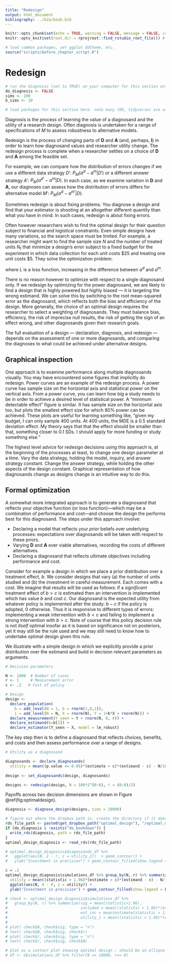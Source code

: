 ```yaml
---
title: "Redesign"
output: html_document
bibliography: ../bib/book.bib 
---
```


<!-- note do_bookdown is set in index.rmd, so we know if you're running just this .Rmd or compiling the book-->
```r
knitr::opts_chunk$set(echo = TRUE, warning = FALSE, message = FALSE, cache = FALSE)
knitr::opts_knit$set(root.dir = rprojroot::find_rstudio_root_file()) # files are all relative to RStudio project home
```

```r
# load common packages, set ggplot ddtheme, etc.
source("scripts/before_chapter_script.R")

```

<!-- start post here, do not edit above -->

# Redesign

<!-- make sure to rename the section title below -->

```r
# run the diagnosis (set to TRUE) on your computer for this section only before pushing to Github. no diagnosis will ever take place on github.
do_diagnosis <- FALSE
sims <- 100
b_sims <- 20
```

```r
# load packages for this section here. note many (DD, tidyverse) are already available, see scripts/package-list.R
```

Diagnosis is the process of learning the value of a diagnosand and the utility of a research design. Often diagnosis is undertaken for a range of  specifications of  *M* to assess robustness to alternative models. 

Redesign is the process of *changing* parts of **D** and **A** (and, perhaps, **I**) in order to learn how diagnosand values and researcher utility change. The redesign process is complete when a researcher settles on a choice of **D** and **A** among the feasible set.

For example, we can compare how the distribution of errors changes if we use a different data strategy $D'$: $P_M(a^d - a^m|D')$ or a different answer strategy $A'$: $P_M(a^{d'} - a^m|D)$. In each case, as we examine variation in **D** and **A**, our diagnoses can assess how the distribution of errors differs for alternative model $M'$: $P_M(a^{d} - a^{m'}|D)$.

Sometimes redesign is about fixing problems. You diagnose a design and find that your estimator is shooting at an altogether different quantity than what you have in mind. In such cases, redesign is about fixing errors. 

Often however researchers wish to find the optimal design for their question subject to financial and logistical constraints. Even simple designs have many variations, so the search space must be limited. For example, a researcher might want to find the sample size $N$ and the number of treated units $N_t$ that minimize a design's error subject to a fixed budget for the experiment in which data collection for each unit costs \$25 and treating one unit costs \$5. They solve the optimization problem:

\begin{equation*}
\begin{aligned}
& \underset{N, N_t}{\text{argmin}}
& & E_M(L(a^{d} - a^{m}|D_{N, N_t})) \\
& \text{s.t.}
& & 25  N + 5  N_t \leq 5000
\end{aligned}
\end{equation*}

where $L$ is a loss function, increasing in the difference between $a^{d}$ and $a^{m}$.

There is no reason however to optimize with respect to a single diagnosand only. If we redesign by optimizing for the power diagnosand, we are likely to find a design that is highly powered but highly biased --- it is targeting the wrong estimand. We can solve this by switching to the root mean-squared error as the diagnosand, which reflects both the bias and efficiency of the design. More generally, the choice of an optimal design requires the researcher to select a weighting of diagnosands. They must balance bias, efficiency, the risk of imprecise null results, the risk of getting the sign of an effect wrong, and other diagnosands given their research goals.

The full evaluation of a design --- declaration, diagnosis, and redesign --- depends on the assessment of one or more diagnosands, and comparing the diagnoses to what could be achieved under alternative designs.

<!-- We usually redesign with respect to the data and answer strategies. We tweak the data strategy by changing $N$ to see how RMSE changes. We change the answer strategy to see how the inclusion of covariates decreases bias. While we usually redesign the empirical side, redesign can take place with respect to the theoretical side (model and inquiry) as well.^[There are some subtleties here. Sometimes a single design includes uncertainty about the model -- for example when we draw parameter values from a random distribution. We have a parameter be drawn from a normal distribution centered at 0.3 with an SD of 0.1 because we think a reasonable value for the parameter is "about three, plus or minus". We *could* imagine that we are "redesigning" with respect to each value of parameter, but only if the goal is to see how the changes in the model change the diagnosands. Otherwise, it's not redesign, it's just plain diagnosis, averaging over multiple models.] -->

## Graphical inspection 

One approach is to examine performance along multiple diagnosands visually. You may have encountered some figures that implicitly do redesign. Power curves are an example of the redesign process. A power curve has sample size on the horizontal axis and statistical power on the vertical axis. From a power curve, you can learn how big a study needs to be in order to achieve a desired level of statistical power. A "minimum detectable effect" figure is similar. It has sample size on the horizontal axis too, but plots the smallest effect size for which 80% power can be achieved. These plots are useful for learning something like, "given my budget, I can only sample 400 units. At 400 units, the MDE is a 0.5 standard deviation effect. My theory says that that the effect should be smaller than that, something closer to 0.1 SDs. I should apply for more funding or study something else."

The highest level advice for redesign decisions using this approach is, at the beginning of the processes at least, to change one design parameter at a time. Vary the data strategy, holding the model, inquiry, and answer strategy constant. Change the answer strategy, while holding the other aspects of the design constant. Graphical representation of how diagnosands change as designs change is an intuitive way to do this.

## Formal optimization

A somewhat more integrated approach is to generate a diagnosand that reflects your objective function (or loss function)---which may be a combination of performance and cost---and choose the design the performs best for this diagnosand. The steps under this approach involve:

* Declaring a model that reflects your *prior* beliefs over underlying processes: expectations over diagnosands will be taken with respect to these priors.
* Varying **D** and **A** over viable alternatives, recording the costs of different alternatives.
* Declaring a diagnosand that reflects ultimate objectives including performance and cost.

Consider for example a design in which we place a prior distribution over a treatment effect, $b$. We consider designs that vary (a) the number of units studied and (b) the investment in careful measurement. Each comes with a cost. We imagine that results will be used as follows: if a *significant* treatment effect of $b>c$ is estimated then an intervention is implemented which has value $b$ and cost $c$. Our diagnosand is the expected utility from  whatever policy is implemented after the study: $b-c$ if the policy is adopted, 0 otherwise. Thus it is responsive to different types of errors: implementing a weak intervention with $b<c$ and failing to implement a strong intervention with $b>c$.  Note of course that this policy decision rule is not *itself* optimal insofar as  it is based on significance not on posteriors, yet it may still be the rule used and we may still need to know how to undertake optimal design given this rule.

We illustrate with a simple design in which we explicitly provide a prior distribution over the  estimand and build in decision relevant parameters as arguments. 

```r

# Decision parameters

N <- 1000  # Number of cases
r <- 1     # Measurement error
c <- .2   # Cost of policy

# Design
design <- 
  declare_population(
    b = add_level(N = 1, b = rnorm(1,0,1)),
    i = add_level(N = N, X = rnorm(N), Y = 1+b*X + rnorm(N))) +
  declare_measurement(Y_seen = Y + rnorm(N, 0, r)) +
  declare_estimand(b=b[1]) +
  declare_estimator(Y_seen ~ X, model = lm_robust) 
```

The key step then is to define a diagnosand that reflects choices, benefits, and costs and then assess performance over a range of designs.

```r
# Utility as a diagnosand

diagnosands <- declare_diagnosands(
  utility = mean((p.value <= 0.05)*(estimate > c)*(estimand - c) - N/100000+ r/250))
                                  
design <- set_diagnosands(design, diagnosands)

designs <- redesign(design, N = 100*2^(0:6), r = (0:8)/2)
```


Payoffs across two decision dimensions are shown in Figure \@ref(fig:optimaldesign).

<!-- utility <- declare_diagnosands( -->
<!--   utility_1 = mean((statistic > 1.96)*(estimate > c)*(estimand - c)), -->
<!--   utility_2 = mean((statistic > 1.96)*(estimate > c)*(estimand - c) - N/50000+ r/40), -->
<!--   power = mean(statistic > 1.96), -->
<!--   benefit_given_significant = mean(estimand[statistic > 1.96]) -->
<!-- ) -->

```r
diagnosis <- diagnose_design(designs, sims = 20000)
```

```r
# figure out where the dropbox path is, create the directory if it doesn't exist, and name the RDS file
rds_file_path <- paste0(get_dropbox_path("optimal_design"), "/optimal_design.RDS")
if (do_diagnosis & !exists("do_bookdown")) {
  write_rds(diagnosis, path = rds_file_path)
}
optimal_design_diagnosis <- read_rds(rds_file_path)

# optimal_design_diagnosis$diagnosands_df %>% 
#   ggplot(aes(N, 2 - r, z = utility_2))  + geom_contour() + 
#   ylab("Investment in precision") + geom_contour_filled(show.legend = FALSE) + scale_x_continuous(trans = 'log10')

c = .2
optimal_design_diagnosis$simulations_df %>% group_by(N, r) %>% summarize(
  utility = mean((statistic > 1.96)*(estimate > c)*(estimand - c) - N/100000  + r/250)) %>% 
  ggplot(aes(N, 4 - r, z = utility)) + 
  ylab("Investment in precision") + geom_contour_filled(show.legend = FALSE) + scale_x_continuous(trans = 'log10')

# check <- optimal_design_diagnosis$simulations_df %>% 
#   group_by(N, r) %>% summarize(sig = mean(statistic>1.96),
#                                included = mean((statistic > 1.96)*(estimate > c)),
#                                est_inc = mean(estimate[statistic > 1.96]),
#                                utility_1 = mean((statistic > 1.96)*(estimate > c)*(estimand - c))) 
# 
# plot( check$N, check$sig, type = "n")
# text( check$N, check$sig, check$r)
# plot( check$r, check$sig, type = "n")
# text( check$r, check$sig, check$N)

# plot as a contour plot showing optimal design ; should be an ellipse
# df <- d$simulations_df %>% filter(N == 10000, r== 0)

```



<!-- ## Redesign Mountain -->

<!-- This figure shows a schematic of the redesign process. We vary design parameter 1 and design parameter 2 independently to learn the value of the diagnosand for each combination of design parameters. The redesign process can be in more than 2 dimensions of course. We suggest varying the design parameters you have control over first. -->

<!-- ```{r redesignmountain, fig.cap = "Redesign mountain.", echo=FALSE} -->
<!-- expand.grid(param_1 = seq(0, 1, length.out = 100), -->
<!--             param_2 = seq(0, 1, length.out = 100)) %>% -->
<!--   mutate(diagnosand = 1 - sqrt((param_1 - 0.3) ^ 2 + (param_2 - 0.7) ^ 2)) %>% -->
<!--   ggplot(aes(param_1, param_2)) +  -->
<!--   geom_tile(aes(fill = diagnosand)) + -->
<!--   geom_point(x = 0.3, y = 0.7, size = 2) + -->
<!--   geom_contour(aes(z = diagnosand)) + -->
<!--   scale_fill_gradient(low = "blue", high = "red") + -->
<!--   labs(x = "Design Parameter 1", -->
<!--        y = "Design Parameter 2", -->
<!--        title = "Diagnosands change as design parameters change") -->
<!-- ``` -->









<!-- ## Redesign to assess the robustness of designs to models  -->

<!-- - Hold inquiry constant! (read Richard Crump “Moving the Goalposts”) -->
<!-- - Hold three constant, vary one of MIDA at a time -->
<!-- - M: ICC, null model, alternative DAGs, heterogeneity -->
<!-- - I: -->






<!-- Diagnosis is like this: -->

<!-- (we need a math glyph for left relation composition notation) -->

<!-- $$ -->
<!-- MIDA |> \\ -->
<!--   simulate |> \\ -->
<!--   summarize -->
<!-- $$ -->

<!-- Redesign is like this -->

<!-- $$ -->
<!-- map(parameters) |> \\ -->
<!--   MIDA |>  \\ -->
<!--   simulate |> \\  -->
<!--   group\_by(parameters) |> \\ -->
<!--   summarize -->
<!-- $$ -->


